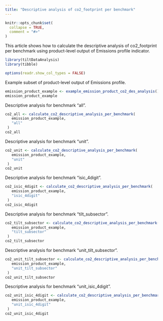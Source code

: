 ```yaml
---
title: "Descriptive analysis of co2_footprint per benchmark"
---
```


```r
knitr::opts_chunk$set(
  collapse = TRUE,
  comment = "#>"
)
```

This article shows how to calculate the descriptive analysis of co2_footprint per
benchmark using product-level output of Emissions profile indicator.

```r
library(tiltDataAnalysis)
library(tibble)

options(readr.show_col_types = FALSE)
```

Example subset of product-level output of Emissions profile.

```r
emission_product_example <- example_emission_product_co2_des_analysis()
emission_product_example
```

Descriptive analysis for benchmark "all".
 
```r
co2_all <- calculate_co2_descriptive_analysis_per_benchmark(
   emission_product_example,
   "all"
 )
co2_all
```

Descriptive analysis for benchmark "unit".
 
```r
co2_unit <- calculate_co2_descriptive_analysis_per_benchmark(
   emission_product_example,
   "unit"
 )
co2_unit
```

Descriptive analysis for benchmark "isic_4digit".
 
```r
co2_isic_4digit <- calculate_co2_descriptive_analysis_per_benchmark(
   emission_product_example,
   "isic_4digit"
 )
co2_isic_4digit
```

Descriptive analysis for benchmark "tilt_subsector".
 
```r
co2_tilt_subsector <- calculate_co2_descriptive_analysis_per_benchmark(
   emission_product_example,
   "tilt_subsector"
 )
co2_tilt_subsector
```

Descriptive analysis for benchmark "unit_tilt_subsector".
 
```r
co2_unit_tilt_subsector <- calculate_co2_descriptive_analysis_per_benchmark(
   emission_product_example,
   "unit_tilt_subsector"
 )
co2_unit_tilt_subsector
```

Descriptive analysis for benchmark "unit_isic_4digit".
 
```r
co2_unit_isic_4digit <- calculate_co2_descriptive_analysis_per_benchmark(
   emission_product_example,
   "unit_isic_4digit"
 )
co2_unit_isic_4digit
```
